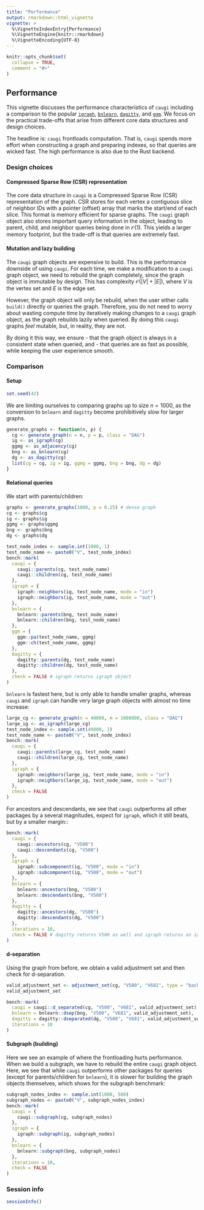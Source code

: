 ```yaml
---
title: "Performance"
output: rmarkdown::html_vignette
vignette: >
  %\VignetteIndexEntry{Performance}
  %\VignetteEngine{knitr::rmarkdown}
  %\VignetteEncoding{UTF-8}
---
```


```r
knitr::opts_chunk$set(
  collapse = TRUE,
  comment = "#>"
)
```

## Performance

This vignette discusses the performance characteristics of `caugi` including a comparison to the popular [`igraph`](https://r.igraph.org/), [`bnlearn`](https://www.bnlearn.com/), [`dagitty`](https://dagitty.net/), and [`ggm`](https://cran.r-project.org/web/packages/ggm/index.html).
We focus on the practical trade-offs that arise from different core data structures and design choices.

The headline is: `caugi` frontloads computation.
That is, `caugi` spends more effort when constructing a graph and preparing indexes, so that queries are wicked fast. The high performance is also due to the Rust backend.

### Design choices

#### Compressed Sparse Row (CSR) representation

The core data structure in `caugi` is a Compressed Sparse Row (CSR) representation of the graph.
CSR stores for each vertex a contiguous slice of neighbor IDs with a pointer (offset) array that marks the start/end of each slice.
This format is memory efficient for sparse graphs. The `caugi` graph object also stores important query information in the object, leading to parent, child, and neighbor queries being done in $\mathcal{O}(1)$. This yields a larger memory footprint, but the trade-off is that queries are extremely fast.

#### Mutation and lazy building

The `caugi` graph objects are expensive to build. This is the performance downside of using `caugi`. For each time, we make a modification to a `caugi` graph object, we need to rebuild the graph completely, since the graph object is immutable by design. This has complexity $\mathcal{O}(|V| + |E|)$, where $V$ is the vertex set and $E$ is the edge set. 

However, the graph object will only be rebuild, when the user either calls `build()` directly or queries the graph. Therefore, you do not need to worry about wasting compute time by iteratively making changes to a `caugi` graph object, as the graph rebuilds lazily when queried. By doing this `caugi` graphs _feel_ mutable, but, in reality, they are not. 

By doing it this way, we ensure 
- that the graph object is always in a consistent state when queried, and
- that queries are as fast as possible,
while keeping the user experience smooth.

### Comparison
#### Setup

```r
set.seed(42)
```

We are limiting ourselves to comparing graphs up to size $n = 1000$, as the conversion to `bnlearn` and `dagitty` become prohibitively slow for larger graphs.

```r
generate_graphs <- function(n, p) {
  cg <- generate_graph(n = n, p = p, class = "DAG")
  ig <- as_igraph(cg)
  ggmg <- as_adjacency(cg)
  bng <- as_bnlearn(cg)
  dg <- as_dagitty(cg)
  list(cg = cg, ig = ig, ggmg = ggmg, bng = bng, dg = dg)
}
```

#### Relational queries

We start with parents/children:

```r
graphs <- generate_graphs(1000, p = 0.25) # dense graph
cg <- graphs$cg
ig <- graphs$ig
ggmg <- graphs$ggmg
bng <- graphs$bng
dg <- graphs$dg

test_node_index <- sample.int(1000, 1)
test_node_name <- paste0("V", test_node_index)
bench::mark(
  caugi = {
    caugi::parents(cg, test_node_name)
    caugi::children(cg, test_node_name)
  },
  igraph = {
    igraph::neighbors(ig, test_node_name, mode = "in")
    igraph::neighbors(ig, test_node_name, mode = "out")
  },
  bnlearn = {
    bnlearn::parents(bng, test_node_name)
    bnlearn::children(bng, test_node_name)
  },
  ggm = {
    ggm::pa(test_node_name, ggmg)
    ggm::ch(test_node_name, ggmg)
  },
  dagitty = {
    dagitty::parents(dg, test_node_name)
    dagitty::children(dg, test_node_name)
  },
  check = FALSE # igraph returns igraph object
)
```

`bnlearn` is fastest here, but is only able to handle smaller graphs, whereas `caugi` and `igraph` can handle very large graph objects with almost no time increase:

```r
large_cg <- generate_graph(n = 40000, m = 1000000, class = "DAG")
large_ig <- as_igraph(large_cg)
test_node_index <- sample.int(40000, 1)
test_node_name <- paste0("V", test_node_index)
bench::mark(
  caugi = {
    caugi::parents(large_cg, test_node_name)
    caugi::children(large_cg, test_node_name)
  },
  igraph = {
    igraph::neighbors(large_ig, test_node_name, mode = "in")
    igraph::neighbors(large_ig, test_node_name, mode = "out")
  },
  check = FALSE
)
```

For ancestors and descendants, we see that `caugi` outperforms all other packages by a several magnitudes, expect for `igraph`, which it still beats, but by a smaller margin::

```r
bench::mark(
  caugi = {
    caugi::ancestors(cg, "V500")
    caugi::descendants(cg, "V500")
  },
  igraph = {
    igraph::subcomponent(ig, "V500", mode = "in")
    igraph::subcomponent(ig, "V500", mode = "out")
  },
  bnlearn = {
    bnlearn::ancestors(bng, "V500")
    bnlearn::descendants(bng, "V500")
  },
  dagitty = {
    dagitty::ancestors(dg, "V500")
    dagitty::descendants(dg, "V500")
  },
  iterations = 10,
  check = FALSE # dagitty returns V500 as well and igraph returns an igraph
)
```

#### d-separation

Using the graph from before, we obtain a valid adjustment set and then check for d-separation.

```r
valid_adjustment_set <- adjustment_set(cg, "V500", "V681", type = "backdoor")
valid_adjustment_set
```

```r
bench::mark(
  caugi = caugi::d_separated(cg, "V500", "V681", valid_adjustment_set),
  bnlearn = bnlearn::dsep(bng, "V500", "V681", valid_adjustment_set),
  dagitty = dagitty::dseparated(dg, "V500", "V681", valid_adjustment_set),
  iterations = 10
)
```

#### Subgraph (building)

Here we see an example of where the frontloading hurts performance. When we build a subgraph, we have to rebuild the entire `caugi` graph object. Here, we see that while `caugi` outperforms other packages for queries (except for parents/children for `bnlearn`), it is slower for building the graph objects themselves, which shows for the subgraph benchmark:

```r
subgraph_nodes_index <- sample.int(1000, 500)
subgraph_nodes <- paste0("V", subgraph_nodes_index)
bench::mark(
  caugi = {
    caugi::subgraph(cg, subgraph_nodes)
  },
  igraph = {
    igraph::subgraph(ig, subgraph_nodes)
  },
  bnlearn = {
    bnlearn::subgraph(bng, subgraph_nodes)
  },
  iterations = 10,
  check = FALSE
)

```


### Session info

```r
sessionInfo()
```
